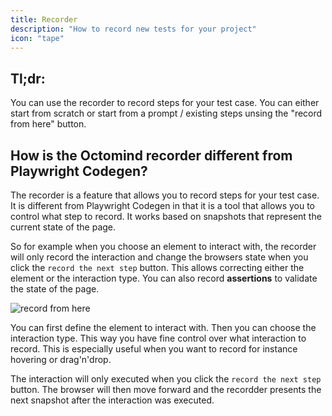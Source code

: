 ```yaml
---
title: Recorder
description: "How to record new tests for your project"
icon: "tape"
---
```


## Tl;dr:

You can use the recorder to record steps for your test case. You can either start from scratch or
start from a prompt / existing steps unsing the "record from here" button.

## How is the Octomind recorder different from Playwright Codegen?

The recorder is a feature that allows you to record steps for your test case. It is different from Playwright Codegen in that it is a tool
that allows you to control what step to record. It works based on snapshots that represent the current state of the page.

So for example when you choose an element to interact with, the recorder will only record the interaction and change the browsers state when
you click the `record the next step` button. This allows correcting either the element or the interaction type. You can also
record **assertions** to validate the state of the page.

<Frame caption="Record from here, 08/2024">
  <img src="/images/guides/record-from-here.png" alt="record from here" />
</Frame>

You can first define the element to interact with. Then you can choose the interaction type. This way you have fine control over what
interaction to record. This is especially useful when you want to record for instance hovering or drag'n'drop.

The interaction will only executed when you click the `record the next step` button. The browser will then move forward and the
recordder presents the next snapshot after the interaction was executed.
